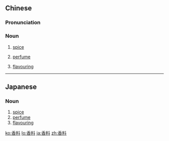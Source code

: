 ==Chinese==
{{zh-forms}}

===Pronunciation===
{{zh-pron
|m=xiāngliào
|c=hoeng1 liu6-2
|h=pfs=hiông-liau
|mn=xm,tw:hiuⁿ-liāu/zz,tw:hiang-liāu
|cat=n
}}

===Noun===
{{zh-noun}}

# [[spice]] {{zh-mw|種|份}}
# {{lb|zh|archaic}} [[perfume]] {{zh-mw|種|份}}
# [[flavouring]] {{zh-mw|種|份}}

----

==Japanese==
{{ja-kanjitab|こう|りょう|yomi=o}}

===Noun===
{{ja-noun|こうりょう}}

# [[spice]]
# [[perfume]]
# [[flavouring]]

[[ko:香料]]
[[lo:香料]]
[[ja:香料]]
[[zh:香料]]